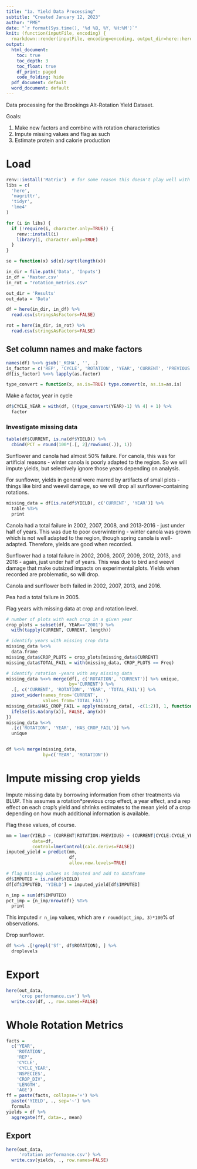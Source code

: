 ```yaml
---
title: "1a. Yield Data Processing"
subtitle: "Created January 12, 2023"
author: "PME"
date: "`r format(Sys.time(), '%d %B, %Y, %H:%M')`"
knit: (function(inputFile, encoding) {
  rmarkdown::render(inputFile, encoding=encoding, output_dir=here::here('Results'))})
output:
  html_document:
    toc: true
    toc_depth: 3
    toc_float: true
    df_print: paged
    code_folding: hide
  pdf_document: default
  word_document: default
---
```


Data processing for the Brookings Alt-Rotation Yield Dataset.

Goals:

1. Make new factors and combine with rotation characteristics
2. Impute missing values and flag as such
3. Estimate protein and calorie production 

# Load
```r
renv::install('Matrix')  # for some reason this doesn't play well with renv. 
libs = c(
  'here',
  'magrittr',
  'tidyr',
  'lme4'
)

for (i in libs) {
  if (!require(i, character.only=TRUE)) {
    renv::install(i)
    library(i, character.only=TRUE)
  }
}

se = function(x) sd(x)/sqrt(length(x))
```

```r
in_dir = file.path('Data', 'Inputs')
in_df = 'Master.csv'
in_rot = "rotation_metrics.csv"

out_dir = 'Results'
out_data = 'Data'

df = here(in_dir, in_df) %>% 
  read.csv(stringsAsFactors=FALSE)

rot = here(in_dir, in_rot) %>% 
  read.csv(stringsAsFactors=FALSE)
```

## Set column names and make factors
```r
names(df) %<>% gsub('_KGHA', '', .)
is_factor = c('REP', 'CYCLE', 'ROTATION', 'YEAR', 'CURRENT', 'PREVIOUS')
df[is_factor] %<>% lapply(as.factor)

type_convert = function(x, as.is=TRUE) type.convert(x, as.is=as.is)
```

Make a factor, year in cycle
```r
df$CYCLE_YEAR = with(df, ((type_convert(YEAR)-1) %% 4) + 1) %>% 
  factor
```


### Investigate missing data
```r
table(df$CURRENT, is.na(df$YIELD)) %>% 
  cbind(PCT = round(100*(.[, 2]/rowSums(.)), 1))
```
Sunflower and canola had almost 50% failure. For canola, this was for artificial reasons - 
winter canola is poorly adapted to the region. So we will impute yields, but selectively ignore
those years depending on analysis.

For sunflower, yields in general were marred by artifacts of small plots - things like bird and weevil damage, so we will drop all sunflower-containing rotations. 

```r
missing_data = df[is.na(df$YIELD), c('CURRENT', 'YEAR')] %>% 
  table %T>%
  print
```
Canola had a total failure in 2002, 2007, 2008, and 2013-2016 - just under half
of years. This was due to poor overwintering - winter canola was grown which is 
not well adapted to the region, though spring canola is well-adapted. Therefore, 
yields are good when recorded.

Sunflower had a total failure in 2002, 2006, 2007, 2009, 2012, 2013, and 2016 - again, just under half of years. This was due to bird and weevil damage that make outsized
impacts on experimental plots. Yields when recorded are problematic, so will drop.

Canola and sunflower both failed in 2002, 2007, 2013, and 2016. 

Pea had a total failure in 2005. 

Flag years with missing data at crop and rotation level. 
```r
# number of plots with each crop in a given year
crop_plots = subset(df, YEAR=='2001') %>% 
  with(tapply(CURRENT, CURRENT, length))

# identify years with missing crop data
missing_data %<>% 
  data.frame
missing_data$CROP_PLOTS = crop_plots[missing_data$CURRENT]
missing_data$TOTAL_FAIL = with(missing_data, CROP_PLOTS == Freq)

# identify rotation -years with any missing data
missing_data %<>% merge(df[, c('ROTATION', 'CURRENT')] %>% unique, 
                        by='CURRENT') %>% 
  .[, c('CURRENT', 'ROTATION', 'YEAR', 'TOTAL_FAIL')] %>% 
  pivot_wider(names_from='CURRENT', 
              values_from='TOTAL_FAIL')
missing_data$HAS_CROP_FAIL = apply(missing_data[, -c(1:2)], 1, function(x) {
  ifelse(is.na(any(x)), FALSE, any(x))
})
missing_data %<>% 
  .[c('ROTATION', 'YEAR', 'HAS_CROP_FAIL')] %>% 
  unique


df %<>% merge(missing_data,
              by=c('YEAR', 'ROTATION'))
```

# Impute missing crop yields
Impute missing data by borrowing information from other treatments via BLUP. This assumes a rotation*previous crop effect, a year effect, and a rep effect on each crop's yield and shrinks estimates to the mean yield of a crop depending on how much additional information is available. 

Flag these values, of course. 
```r
mm = lmer(YIELD ~ (CURRENT|ROTATION:PREVIOUS) + (CURRENT|CYCLE:CYCLE_YEAR) + (CURRENT|REP:PLOT), 
          data=df, 
          control=lmerControl(calc.derivs=FALSE))
imputed_yield = predict(mm, 
                        df, 
                        allow.new.levels=TRUE)

# flag missing values as imputed and add to dataframe
df$IMPUTED = is.na(df$YIELD)
df[df$IMPUTED, 'YIELD'] = imputed_yield[df$IMPUTED]
```


```r
n_imp = sum(df$IMPUTED)
pct_imp = {n_imp/nrow(df)} %T>%
  print
```
This imputed `r n_imp` values, which are `r round(pct_imp, 3)*100`% of observations.


Drop sunflower. 
```r
df %<>% .[!grepl('Sf', df$ROTATION), ] %>% 
  droplevels
```

# Export
```r
here(out_data,
     'crop performance.csv') %>% 
  write.csv(df, ., row.names=FALSE)
```


# Whole Rotation Metrics
```r
facts = 
  c('YEAR', 
    'ROTATION', 
    'REP', 
    'CYCLE',
    'CYCLE_YEAR',
    'NSPECIES',
    'CROP_DIV',
    'LENGTH',
    'AGE')
ff = paste(facts, collapse='+') %>% 
  paste('YIELD', ., sep='~') %>% 
  formula
yields = df %>% 
  aggregate(ff, data=., mean)
```

## Export
```r
here(out_data,
     'rotation performance.csv') %>% 
  write.csv(yields, ., row.names=FALSE)
```

